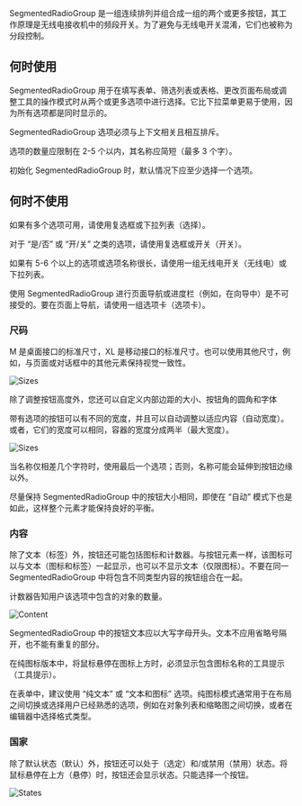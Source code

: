 SegmentedRadioGroup 是一组连续排列并组合成一组的两个或更多按钮，其工作原理是无线电接收机中的频段开关。为了避免与无线电开关混淆，它们也被称为分段控制。

## 何时使用

SegmentedRadioGroup 用于在填写表单、筛选列表或表格、更改页面布局或调整工具的操作模式时从两个或更多选项中进行选择。它比下拉菜单更易于使用，因为所有选项都是同时显示的。

SegmentedRadioGroup 选项必须与上下文相关且相互排斥。

选项的数量应限制在 2-5 个以内，其名称应简短（最多 3 个字）。

初始化 SegmentedRadioGroup 时，默认情况下应至少选择一个选项。

## 何时不使用

如果有多个选项可用，请使用复选框或下拉列表（选择）。

对于 “是/否” 或 “开/关” 之类的选项，请使用复选框或开关（开关）。

如果有 5-6 个以上的选项或选项名称很长，请使用一组无线电开关（无线电）或下拉列表。

使用 SegmentedRadioGroup 进行页面导航或进度栏（例如，在向导中）是不可接受的。要在页面上导航，请使用一组选项卡（选项卡）。

### 尺码

M 是桌面接口的标准尺寸，XL 是移动接口的标准尺寸。也可以使用其他尺寸，例如，与页面或对话框中的其他元素保持视觉一致性。

![Sizes](/static/images/design/SegmentedRadioGroup/Sizes1.png)

除了调整按钮高度外，您还可以自定义内部边距的大小、按钮角的圆角和字体

带有选项的按钮可以有不同的宽度，并且可以自动调整以适应内容（自动宽度）。或者，它们的宽度可以相同，容器的宽度分成两半（最大宽度）。

![Sizes](/static/images/design/SegmentedRadioGroup/Sizes2.png)

当名称仅相差几个字符时，使用最后一个选项；否则，名称可能会延伸到按钮边缘以外。

尽量保持 SegmentedRadioGroup 中的按钮大小相同，即使在 “自动” 模式下也是如此，这样整个元素才能保持良好的平衡。

### 内容

除了文本（标签）外，按钮还可能包括图标和计数器。与按钮元素一样，该图标可以与文本（图标和标签）一起显示，也可以不显示文本（仅限图标）。不要在同一 SegmentedRadioGroup 中将包含不同类型内容的按钮组合在一起。

计数器告知用户该选项中包含的对象的数量。

![Content](/static/images/design/SegmentedRadioGroup/Content.png)

SegmentedRadioGroup 中的按钮文本应以大写字母开头。文本不应用省略号隔开，也不能有重复的部分。

在纯图标版本中，将鼠标悬停在图标上方时，必须显示包含图标名称的工具提示（工具提示）。

在表单中，建议使用 “纯文本” 或 “文本和图标” 选项。纯图标模式通常用于在布局之间切换或选择用户已经熟悉的选项，例如在对象列表和缩略图之间切换，或者在编辑器中选择格式类型。

### 国家

除了默认状态（默认）外，按钮还可以处于（选定）和/或禁用（禁用）状态。将鼠标悬停在上方（悬停）时，按钮还会显示状态。只能选择一个按钮。

![States](/static/images/design/SegmentedRadioGroup/States.png)